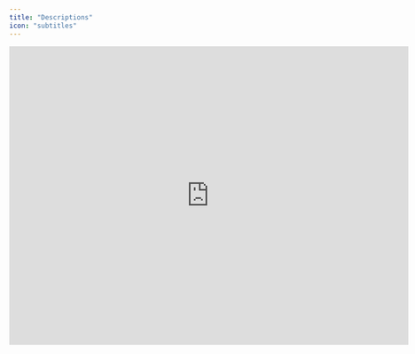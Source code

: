 ```yaml
---
title: "Descriptions"
icon: "subtitles"
---
```


<iframe width="720" height="540" src="https://www.loom.com/embed/f5a28d048b9043dc9a1b6a3261bf9167?sid=ec4728fb-ef58-4a77-b510-5c06d3b0c764" frameborder="0" webkitallowfullscreen mozallowfullscreen allowfullscreen />

## Overview

Descriptions help you add valuable context to your financial models, making collaboration more effective and transparent. As an Admin or Editor, you can add explanatory notes to rows, groups, and calculations, enabling clear communication of important details such as forecast assumptions or budget context to your team members.

## Adding and Viewing Descriptions

Follow these steps to work with descriptions:

1. To add a description:
   - Locate the information icon next to any row, group, or calculation
   - Click the icon to open the description dialog
   - Enter your explanatory text
   - Save your changes

2. To view a description:
   - Hover over any information icon that has a description
   - A tooltip will appear showing the stored description

## Template Descriptions

When working with template-based sheets, descriptions serve as centralized documentation for your team. Here's what you need to know:

- Descriptions can only be set on the template level, not in individual instance sheets
- This approach ensures consistent communication across all budget contributors
- Template descriptions help standardize understanding of components across your organization

By using descriptions effectively, you'll create a more informed and aligned financial planning process for your entire team.